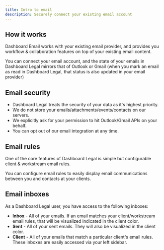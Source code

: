 ```yaml
---
title: Intro to email
description: Securely connect your existing email account
---
```



## How it works

Dashboard Email works with your existing email provider, and provides you workflow & collaboration features on top of your existing email content.

You can connect your email account, and the state of your emails in Dashboard Legal mirrors that of Outlook or Gmail (when you mark an email as read in Dashboard Legal, that status is also updated in your email provider)

## Email security

- Dashboard Legal treats the security of your data as it's highest priority.
- We do not store your emails/attachments/events/contacts on our servers.
- We explicitly ask for your permission to hit Outlook/Gmail APIs on your behalf.
- You can opt out of our email integration at any time.

## Email rules

One of the core features of Dashboard Legal is simple but configurable client & workstream email rules.

You can configure email rules to easily display email communications between you and contacts at your clients.


## Email inboxes

As a Dashboard Legal user, you have access to the following inboxes:

- **Inbox** - All of your emails. If an email matches your client/workstream email rules, that will be visualized indicated in the client color.
- **Sent** - All of your sent emails. They will also be visualized in the client color.
- **Client** - All of your emails that match a particular client's email rules. These inboxes are easily accessed via your left sidebar.
